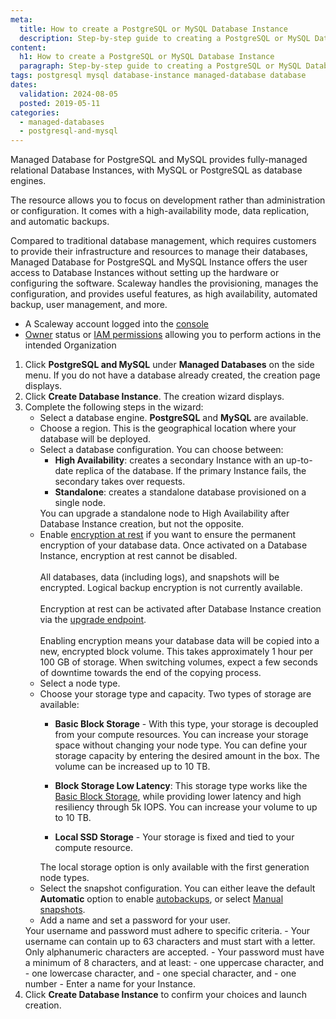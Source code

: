 ```yaml
---
meta:
  title: How to create a PostgreSQL or MySQL Database Instance
  description: Step-by-step guide to creating a PostgreSQL or MySQL Database Instance on Scaleway.
content:
  h1: How to create a PostgreSQL or MySQL Database Instance
  paragraph: Step-by-step guide to creating a PostgreSQL or MySQL Database Instance on Scaleway.
tags: postgresql mysql database-instance managed-database database
dates:
  validation: 2024-08-05
  posted: 2019-05-11
categories:
  - managed-databases
  - postgresql-and-mysql
---
```


Managed Database for PostgreSQL and MySQL provides fully-managed relational Database Instances, with MySQL or PostgreSQL as database engines.

The resource allows you to focus on development rather than administration or configuration. It comes with a high-availability mode, data replication, and automatic backups.

Compared to traditional database management, which requires customers to provide their infrastructure and resources to manage their databases, Managed Database for PostgreSQL and MySQL Instance offers the user access to Database Instances without setting up the hardware or configuring the software. Scaleway handles the provisioning, manages the configuration, and provides useful features, as high availability, automated backup, user management, and more.

<Macro id="requirements" />

- A Scaleway account logged into the [console](https://console.scaleway.com)
- [Owner](/identity-and-access-management/iam/concepts/#owner) status or [IAM permissions](/identity-and-access-management/iam/concepts/#permission) allowing you to perform actions in the intended Organization

1. Click **PostgreSQL and MySQL** under **Managed Databases** on the side menu. If you do not have a database already created, the creation page displays.
2. Click **Create Database Instance**. The creation wizard displays.
3. Complete the following steps in the wizard:
    - Select a database engine. **PostgreSQL** and **MySQL** are available.
    - Choose a region. This is the geographical location where your database will be deployed.
    - Select a database configuration. You can choose between:
        - **High Availability**: creates a secondary Instance with an up-to-date replica of the database. If the primary Instance fails, the secondary takes over requests.
        - **Standalone**: creates a standalone database provisioned on a single node.
        <Message type="important">
          You can upgrade a standalone node to High Availability after Database Instance creation, but not the opposite.
        </Message>
    - Enable [encryption at rest](/managed-databases/postgresql-and-mysql/concepts/#encryption-at-rest) if you want to ensure the permanent encryption of your database data.
        <Message type="important">
          Once activated on a Database Instance, encryption at rest cannot be disabled.
          <br /><br />
          All databases, data (including logs), and snapshots will be encrypted. Logical backup encryption is not currently available.
          <br /><br />
          Encryption at rest can be activated after Database Instance creation via the [upgrade endpoint](https://www.scaleway.com/en/developers/api/managed-database-postgre-mysql/#path-database-instances-upgrade-a-database-instance).
          <br /><br />
          Enabling encryption means your database data will be copied into a new, encrypted block volume. This takes approximately 1 hour per 100 GB of storage. When switching volumes, expect a few seconds of downtime towards the end of the copying process.
        </Message>
    - Select a node type.
    - Choose your storage type and capacity. Two types of storage are available:
        - **Basic Block Storage** - With this type, your storage is decoupled from your compute resources. You can increase your storage space without changing your node type. You can define your storage capacity by entering the desired amount in the box. The volume can be increased up to 10 TB.

        - **Block Storage Low Latency**: This storage type works like the [Basic Block Storage](#basic-block-storage), while providing lower latency and high resiliency through 5k IOPS. You can increase your volume to up to 10 TB.

        - **Local SSD Storage** - Your storage is fixed and tied to your compute resource.
        <Message type="note">
          The local storage option is only available with the first generation node types.
        </Message>
    - Select the snapshot configuration. You can either leave the default **Automatic** option to enable [autobackups](/managed-databases/postgresql-and-mysql/how-to/enable-autobackup/), or select [Manual snapshots](/managed-databases/postgresql-and-mysql/how-to/manage-snapshots/).
    - Add a name and set a password for your user.
    <Message type="important">
      Your username and password must adhere to specific criteria.
      - Your username can contain up to 63 characters and must start with a letter. Only alphanumeric characters are accepted.
      - Your password must have a minimum of 8 characters, and at least:
          - one uppercase character, and
          - one lowercase character, and
          - one special character, and
          - one number
    </Message>
    - Enter a name for your Instance.
4. Click **Create Database Instance** to confirm your choices and launch creation.


